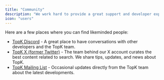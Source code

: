 ```yaml
---
title: "Community"
description: "We work hard to provide a great support and developer experience. With that it is our aim to build a community that is a friendly place where people can hang out, help, and be helped. We are all here trying to build great experiences."
icon: "users"
---
```


Here are a few places where you can find likeminded people:

- [TopK Discord](https://discord.gg/as4sCYQ8) - A great place to have conversations with other developers and the TopK team.
- [TopK X (former Twitter)](https://x.com/fafo_labs) - The team behind our X account curates the best content related to search. We share tips, updates, and news about TopK.
- [TopK Mailing List](https://topk.io) - Occasional updates directly from the TopK team about the latest developments.
